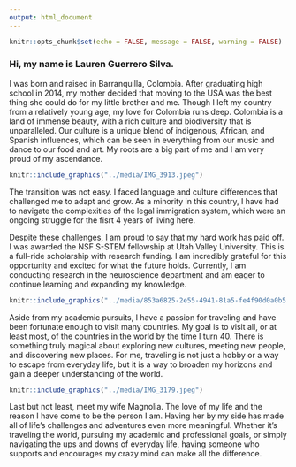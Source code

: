 ```yaml
---
output: html_document
---
```

```r
knitr::opts_chunk$set(echo = FALSE, message = FALSE, warning = FALSE)
```


### Hi, my name is Lauren Guerrero Silva. 
I was born and raised in Barranquilla, Colombia. After graduating high school in 2014, my mother decided that moving to the USA was the best thing she could do for my little brother and me. Though I left my country from a relatively young age, my love for Colombia runs deep. Colombia is a land of immense beauty, with a rich culture and biodiversity that is unparalleled. Our culture is a unique blend of indigenous, African, and Spanish influences, which can be seen in everything from our music and dance to our food and art. My roots are a big part of me and I am very proud of my ascendance. 

```r
knitr::include_graphics("../media/IMG_3913.jpeg")
```


The transition was not easy. I faced language and culture differences that challenged me to adapt and grow. As a minority in this country, I have had to navigate the complexities of the legal immigration system, which were an ongoing struggle for the fisrt 4 years of living here.

Despite these challenges, I am proud to say that my hard work has paid off. I was awarded the NSF S-STEM fellowship at Utah Valley University. This is a full-ride scholarship with research funding. I am incredibly grateful for this opportunity and excited for what the future holds.
Currently, I am conducting research in the neuroscience department and am eager to continue learning and expanding my knowledge. 

```r
knitr::include_graphics("../media/853a6825-2e55-4941-81a5-fe4f90d0a0b5.jpg")
```


Aside from my academic pursuits, I have a passion for traveling and have been fortunate enough to visit many countries. My goal is to visit all, or at least most, of the countries in the world by the time I turn 40. There is something truly magical about exploring new cultures, meeting new people, and discovering new places. For me, traveling is not just a hobby or a way to escape from everyday life, but it is a way to broaden my horizons and gain a deeper understanding of the world.

```r
knitr::include_graphics("../media/IMG_3179.jpeg")
```

Last but not least, meet my wife Magnolia. The love of my life and the reason I have come to be the person I am. Having her by my side has made all of life's challenges and adventures even more meaningful. Whether it's traveling the world, pursuing my academic and professional goals, or simply navigating the ups and downs of everyday life, having someone who supports and encourages my crazy mind can make all the difference.

